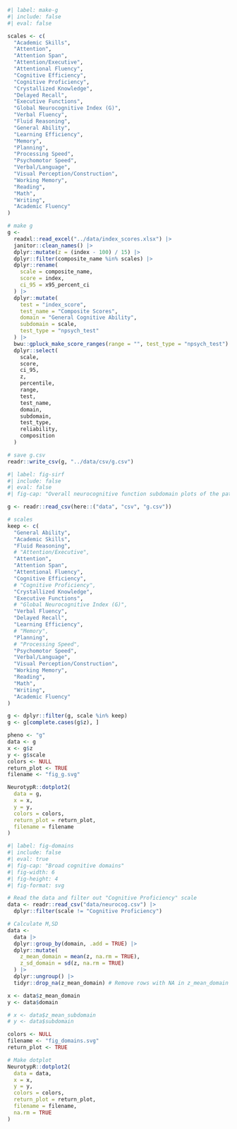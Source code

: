 ```{=typst}
= SUMMARY/IMPRESSION
```
```r
#| label: make-g
#| include: false
#| eval: false

scales <- c(
  "Academic Skills",
  "Attention",
  "Attention Span",
  "Attention/Executive",
  "Attentional Fluency",
  "Cognitive Efficiency",
  "Cognitive Proficiency",
  "Crystallized Knowledge",
  "Delayed Recall",
  "Executive Functions",
  "Global Neurocognitive Index (G)",
  "Verbal Fluency",
  "Fluid Reasoning",
  "General Ability",
  "Learning Efficiency",
  "Memory",
  "Planning",
  "Processing Speed",
  "Psychomotor Speed",
  "Verbal/Language",
  "Visual Perception/Construction",
  "Working Memory",
  "Reading",
  "Math",
  "Writing",
  "Academic Fluency"
)

# make g
g <-
  readxl::read_excel("../data/index_scores.xlsx") |>
  janitor::clean_names() |>
  dplyr::mutate(z = (index - 100) / 15) |>
  dplyr::filter(composite_name %in% scales) |>
  dplyr::rename(
    scale = composite_name,
    score = index,
    ci_95 = x95_percent_ci
  ) |>
  dplyr::mutate(
    test = "index_score",
    test_name = "Composite Scores",
    domain = "General Cognitive Ability",
    subdomain = scale,
    test_type = "npsych_test"
  ) |>
  bwu::gpluck_make_score_ranges(range = "", test_type = "npsych_test") |>
  dplyr::select(
    scale,
    score,
    ci_95,
    z,
    percentile,
    range,
    test,
    test_name,
    domain,
    subdomain,
    test_type,
    reliability,
    composition
  )

# save g.csv
readr::write_csv(g, "../data/csv/g.csv")
```

```r
#| label: fig-sirf
#| include: false
#| eval: false
#| fig-cap: "Overall neurocognitive function subdomain plots of the patient's strengths and weaknesses. _Note:_ _z_-Scores have a mean of 0 and a standard deviation of 1."

g <- readr::read_csv(here::("data", "csv", "g.csv"))

# scales
keep <- c(
  "General Ability",
  "Academic Skills",
  "Fluid Reasoning",
  # "Attention/Executive",
  "Attention",
  "Attention Span",
  "Attentional Fluency",
  "Cognitive Efficiency",
  # "Cognitive Proficiency",
  "Crystallized Knowledge",
  "Executive Functions",
  # "Global Neurocognitive Index (G)",
  "Verbal Fluency",
  "Delayed Recall",
  "Learning Efficiency",
  # "Memory",
  "Planning",
  # "Processing Speed",
  "Psychomotor Speed",
  "Verbal/Language",
  "Visual Perception/Construction",
  "Working Memory",
  "Reading",
  "Math",
  "Writing",
  "Academic Fluency"
)

g <- dplyr::filter(g, scale %in% keep)
g <- g[complete.cases(g$z), ]

pheno <- "g"
data <- g
x <- g$z
y <- g$scale
colors <- NULL
return_plot <- TRUE
filename <- "fig_g.svg"

NeurotypR::dotplot2(
  data = g,
  x = x,
  y = y,
  colors = colors,
  return_plot = return_plot,
  filename = filename
)
```


```r
#| label: fig-domains
#| include: false
#| eval: true
#| fig-cap: "Broad cognitive domains"
#| fig-width: 6
#| fig-height: 4
#| fig-format: svg

# Read the data and filter out "Cognitive Proficiency" scale
data <- readr::read_csv("data/neurocog.csv") |>
  dplyr::filter(scale != "Cognitive Proficiency")

# Calculate M,SD
data <-
  data |>
  dplyr::group_by(domain, .add = TRUE) |>
  dplyr::mutate(
    z_mean_domain = mean(z, na.rm = TRUE),
    z_sd_domain = sd(z, na.rm = TRUE)
  ) |>
  dplyr::ungroup() |>
  tidyr::drop_na(z_mean_domain) # Remove rows with NA in z_mean_domain

x <- data$z_mean_domain
y <- data$domain

# x <- data$z_mean_subdomain
# y <- data$subdomain

colors <- NULL
filename <- "fig_domains.svg"
return_plot <- TRUE

# Make dotplot
NeurotypR::dotplot2(
  data = data,
  x = x,
  y = y,
  colors = colors,
  return_plot = return_plot,
  filename = filename,
  na.rm = TRUE
)
```

```{=typst}
#let domain(file_fig) = {
  let font = (font: "Roboto Slab", size: 0.9em)
  set text(..font)
  figure(
    [#image(file_fig, width: 70%)],
    placement: none,
    caption: figure.caption(
      position: bottom,
      [
        These plots illustrate the patient's performance across various neurocognitive function subdomains, with z-scores standardized to have a mean of 0 and a standard deviation of ±1, allowing for clear identification of relative strengths (above +1) and relative weaknesses (below -1).
        ],
    ),
    kind: "image",
    supplement: [Figure],
    gap: 0.5em,
  )
}
```

```{=typst}
#let file_fig = "fig_g.svg"
#domain(file_fig)
```


```{=typst}
#let file_fig = "fig_domains.svg"
#domain(file_fig)
```
